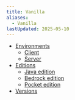 ```yaml
---
title: Vanilla
aliases:
  - Vanilla
lastUpdated: 2025-05-10
---
```


- [Environments](/environment)
   - [Client](/client)
   - [Server](/server)
- [Editions](/edition)
   - [Java edition](/javaedition)
   - [Bedrock edition](/bedrockedition)
   - [Pocket edition](/pocketedition)
- [Versions](/versions)
